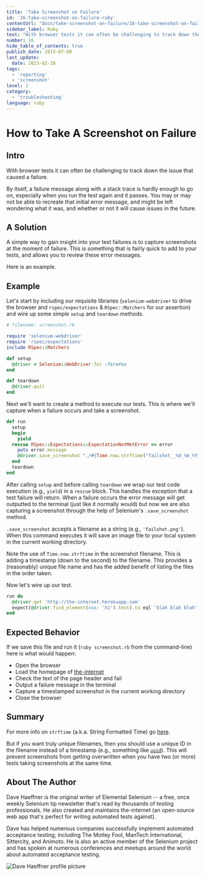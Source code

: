 ```yaml
---
title: 'Take Screenshot on Failure'
id: '16-take-screenshot-on-failure-ruby'
contentUrl: "docs/take-screenshot-on-failure/16-take-screenshot-on-failure-ruby"
sidebar_label: Ruby
text: "With browser tests it can often be challenging to track down the issue that caused a failure. By itself, a failure message along with a stack trace is hardly enough to go on, especially when you run the test again and it passes. You may or may not be able to recreate that initial error message, and might be left wondering what it was, and whether or not it will cause issues in the future."
number: 16
hide_table_of_contents: true
publish_date: 2015-07-08
last_update:
  date: 2023-02-28
tags:
  - 'reporting'
  - 'screenshot'
level: 2
category:
  - 'troubleshooting'
language: ruby
---
```


# How to Take A Screenshot on Failure

## Intro

With browser tests it can often be challenging to track down the issue that caused a failure.

By itself, a failure message along with a stack trace is hardly enough to go on, especially when you run the test again and it passes. You may or may not be able to recreate that initial error message, and might be left wondering what it was, and whether or not it will cause issues in the future.

## A Solution

A simple way to gain insight into your test failures is to capture screenshots at the moment of failure. This is something that is fairly quick to add to your tests, and allows you to review these error messages.

Here is an example.

## Example

Let's start by including our requisite libraries (`selenium-webdriver` to drive the browser and `rspec/expectations` & `RSpec::Matchers` for our assertion) and wire up some simple `setup` and `teardown` methods.

```ruby
# filename: screenshot.rb

require 'selenium-webdriver'
require 'rspec/expectations'
include RSpec::Matchers

def setup
  @driver = Selenium::WebDriver.for :firefox
end

def teardown
  @driver.quit
end
```

Next we'll want to create a method to execute our tests. This is where we'll capture when a failure occurs and take a screenshot.

```ruby
def run
  setup
  begin
    yield
  rescue RSpec::Expectations::ExpectationNotMetError => error
    puts error.message
    @driver.save_screenshot "./#{Time.now.strftime("failshot__%d_%m_%Y__%H_%M_%S")}.png"
  end
  teardown
end
```

After calling `setup` and before calling `teardown` we wrap our test code execution (e.g., `yield`) in a `rescue` block. This handles the exception that a test failure will return. When a failure occurs the error message will get outputted to the terminal (just like it normally would) but now we are also capturing a screenshot through the help of Selenium's `.save_screenshot` method.

`.save_screenshot` accepts a filename as a string (e.g., `'failshot.png'`). When this command executes it will save an image file to your local system in the current working directory.

Note the use of `Time.now.strftime` in the screenshot filename. This is adding a timestamp (down to the second) to the filename. This provides a (reasonably) unique file name and has the added benefit of listing the files in the order taken.

Now let's wire up our test.

```ruby
run do
  @driver.get 'http://the-internet.herokuapp.com'
  expect(@driver.find_element(css: 'h1').text).to eql 'blah blah blah'
end
```

## Expected Behavior

If we save this file and run it (`ruby screenshot.rb` from the command-line) here is what would happen:

+ Open the browser
+ Load the homepage of [the-internet](http://github.com/tourdedave/the-internet)
+ Check the text of the page header and fail
+ Output a failure message in the terminal
+ Capture a timestamped screenshot in the current working directory
+ Close the browser

## Summary

For more info on `strftime` (a.k.a. String Formatted Time) go [here](http://apidock.com/ruby/DateTime/strftime).

But if you want truly unique filenames, then you should use a unique ID in the filename instead of a timestamp (e.g., something like [`uuid`](https://github.com/assaf/uuid)). This will prevent screenshots from getting overwritten when you have two (or more) tests taking screenshots at the same time.

## About The Author

Dave Haeffner is the original writer of Elemental Selenium -- a free, once weekly Selenium tip newsletter that's read by thousands of testing professionals. He also created and maintains the-internet (an open-source web app that's perfect for writing automated tests against).

Dave has helped numerous companies successfully implement automated acceptance testing; including The Motley Fool, ManTech International, Sittercity, and Animoto. He is also an active member of the Selenium project and has spoken at numerous conferences and meetups around the world about automated acceptance testing.

![Dave Haeffner profile picture](/img/authors/dave-haeffner.jpeg#author-img 'a title')
